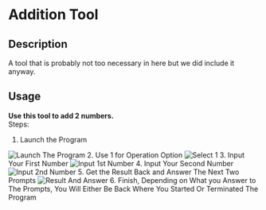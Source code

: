 # Addition Tool
## Description
A tool that is probably not too necessary in here but we did include it anyway.
## Usage
**Use this tool to add 2 numbers.**\
Steps:
1. Launch the Program
<Image src="https://github.com/import-brain/basic_calc_docs/blob/main/public/Addition%20Pics/!On%20Launch.jpg" alt="Launch The Program" width={500} height={500} />
2. Use 1 for Operation Option
<Image src="https://github.com/import-brain/basic_calc_docs/blob/main/public/Addition%20Pics/!Select%201.jpg" alt="Select 1" width={500} height={500} />
3. Input Your First Number
<Image src="https://github.com/import-brain/basic_calc_docs/blob/main/public/Addition%20Pics/!First%20Number.jpg" alt="Input 1st Number" width={500} height={500} />
4. Input Your Second Number
<Image src="https://github.com/import-brain/basic_calc_docs/blob/main/public/Addition%20Pics/!Second%20Number.jpg" alt="Input 2nd Number" width={500} height={500} />
5. Get the Result Back and Answer The Next Two Prompts
<Image src="https://github.com/import-brain/basic_calc_docs/blob/main/public/Addition%20Pics/!Final%20Prompts.jpg" alt="Result And Answer" width={500} height={500} />
6. Finish, Depending on What you Answer to The Prompts, You Will Either Be Back Where You Started Or Terminated The Program
